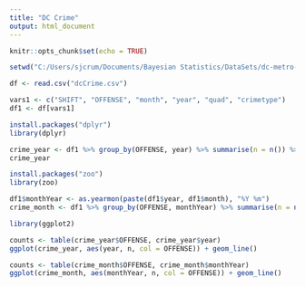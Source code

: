 ---
title: "DC Crime"
output: html_document
---

```{r setup, include=FALSE}
knitr::opts_chunk$set(echo = TRUE)
```

```{r}
setwd("C:/Users/sjcrum/Documents/Bayesian Statistics/DataSets/dc-metro-crime-data")
```

```{r}
df <- read.csv("dcCrime.csv")
```

```{r}
vars1 <- c("SHIFT", "OFFENSE", "month", "year", "quad", "crimetype")
df1 <- df[vars1]
```

```{r}
install.packages("dplyr")
library(dplyr)
```


```{r}
crime_year <- df1 %>% group_by(OFFENSE, year) %>% summarise(n = n()) %>% arrange(year)
crime_year
```

```{r}
install.packages("zoo")
library(zoo)
```


```{r}
df1$monthYear <- as.yearmon(paste(df1$year, df1$month), "%Y %m")
crime_month <- df1 %>% group_by(OFFENSE, monthYear) %>% summarise(n = n()) %>% arrange(monthYear)
```




```{r}
library(ggplot2)
```



```{r}
counts <- table(crime_year$OFFENSE, crime_year$year)
ggplot(crime_year, aes(year, n, col = OFFENSE)) + geom_line()
```

```{r}
counts <- table(crime_month$OFFENSE, crime_month$monthYear)
ggplot(crime_month, aes(monthYear, n, col = OFFENSE)) + geom_line()
```

